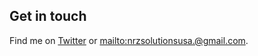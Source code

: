 ## Get in touch

Find me on [Twitter](https://twitter.com/jonathanslauter) or <mailto:nrzsolutionsusa.@gmail.com>.
